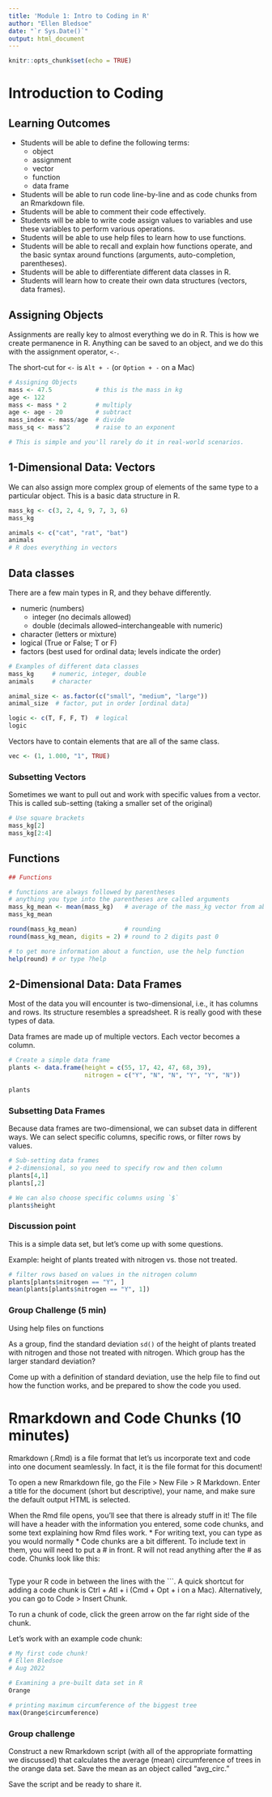 ```yaml
---
title: 'Module 1: Intro to Coding in R'
author: "Ellen Bledsoe"
date: "`r Sys.Date()`"
output: html_document
---
```


```r
knitr::opts_chunk$set(echo = TRUE)
```
 
# Introduction to Coding  

## Learning Outcomes  
* Students will be able to define the following terms:
  - object
  - assignment
  - vector
  - function
  - data frame
* Students will be able to run code line-by-line and as code chunks from an
Rmarkdown file. 
* Students will be able to comment their code effectively.  
* Students will be able to write code assign values to variables 
and use these variables to perform various operations.  
* Students will be able to use help files to learn how to use functions.  
* Students will be able to recall and explain how functions operate, and the 
basic syntax around functions (arguments, auto-completion, parentheses).  
* Students will be able to differentiate different data classes in R.  
* Students will learn how to create their own data structures (vectors, data frames).  


## Assigning Objects 

Assignments are really key to almost everything we do in R. This is how we create
permanence in R. Anything can be saved to an object, and we do this with the 
assignment operator, `<-`. 

The short-cut for `<-` is `Alt + -` (or `Option + -` on a Mac)

```r
# Assigning Objects
mass <- 47.5            # this is the mass in kg
age <- 122
mass <- mass * 2        # multiply
age <- age - 20         # subtract
mass_index <- mass/age  # divide
mass_sq <- mass^2       # raise to an exponent

# This is simple and you'll rarely do it in real-world scenarios. 

```

## 1-Dimensional Data: Vectors
We can also assign more complex group of elements of the same type to a particular
object. This is a basic data structure in R.
```r
mass_kg <- c(3, 2, 4, 9, 7, 3, 6)
mass_kg

animals <- c("cat", "rat", "bat")
animals
# R does everything in vectors
```

## Data classes
There are a few main types in R, and they behave differently. 

- numeric (numbers)
  * integer (no decimals allowed) 
  * double (decimals allowed--interchangeable with numeric)
- character (letters or mixture) 
- logical (True or False; T or F) 
- factors (best used for ordinal data; levels indicate the order)   

```r
# Examples of different data classes
mass_kg     # numeric, integer, double
animals     # character

animal_size <- as.factor(c("small", "medium", "large"))
animal_size  # factor, put in order [ordinal data]

logic <- c(T, F, F, T)  # logical
logic
```

Vectors have to contain elements that are all of the same class.
```r
vec <- (1, 1.000, "1", TRUE)
```


### Subsetting Vectors
Sometimes we want to pull out and work with specific values from a vector. This is
called sub-setting (taking a smaller set of the original)
```r
# Use square brackets
mass_kg[2]
mass_kg[2:4]
```

## Functions

```r
## Functions

# functions are always followed by parentheses
# anything you type into the parentheses are called arguments
mass_kg_mean <- mean(mass_kg)   # average of the mass_kg vector from above
mass_kg_mean

round(mass_kg_mean)             # rounding
round(mass_kg_mean, digits = 2) # round to 2 digits past 0

# to get more information about a function, use the help function
help(round) # or type ?help
```


## 2-Dimensional Data: Data Frames
Most of the data you will encounter is two-dimensional, i.e., it has columns and rows.
Its structure resembles a spreadsheet. R is really good with these types of data.  

Data frames are made up of multiple vectors. Each vector becomes a column.

```r
# Create a simple data frame
plants <- data.frame(height = c(55, 17, 42, 47, 68, 39),
                     nitrogen = c("Y", "N", "N", "Y", "Y", "N"))

plants
```
 
### Subsetting Data Frames
Because data frames are two-dimensional, we can subset data in different ways. We
can select specific columns, specific rows, or filter rows by values.

```r
# Sub-setting data frames
# 2-dimensional, so you need to specify row and then column
plants[4,1]
plants[,2]

# We can also choose specific columns using `$`
plants$height

```


### Discussion point
This is a simple data set, but let's come up with some questions. 

Example: height of plants treated with nitrogen vs. those not treated. 
```r
# filter rows based on values in the nitrogen column
plants[plants$nitrogen == "Y", ]
mean(plants[plants$nitrogen == "Y", 1])
```

### Group Challenge (5 min)
Using help files on functions

As a group, find the standard deviation `sd()` of the height of plants treated with 
nitrogen and those not treated with nitrogen. Which group has the larger standard
deviation? 

Come up with a definition of standard deviation, use the help file to find out how
the function works, and be prepared to show the code you used.  


# Rmarkdown and Code Chunks (10 minutes)

Rmarkdown (.Rmd) is a file format that let's us incorporate text and code into one
document seamlessly. In fact, it is the file format for this document! 

To open a new Rmarkdown file, go the File > New File > R Markdown. Enter a title
for the document (short but descriptive), your name, and make sure the default
output HTML is selected. 

When the Rmd file opens, you'll see that there is already stuff in it! The file
will have a header with the information you entered, some code chunks, and some 
text explaining how Rmd files work. 
* For writing text, you can type as you would normally
* Code chunks are a bit different. To include text in them, you will need to put
a # in front. R will not read anything after the # as code. Chunks look like this:
```r

```

Type your R code in between the lines with the ```. A quick shortcut for adding
a code chunk is Ctrl + Atl + i (Cmd + Opt + i on a Mac). Alternatively, you can
go to Code > Insert Chunk.

To run a chunk of code, click the green arrow on the far right side of the chunk.

Let's work with an example code chunk:
```r
# My first code chunk!
# Ellen Bledsoe
# Aug 2022

# Examining a pre-built data set in R
Orange

# printing maximum circumference of the biggest tree
max(Orange$circumference)

```

### Group challenge 

Construct a new Rmarkdown script (with all of the appropriate formatting we discussed) 
that calculates the average (mean) circumference of trees in the orange data set. 
Save the mean as an object called "avg_circ."

Save the script and be ready to share it.